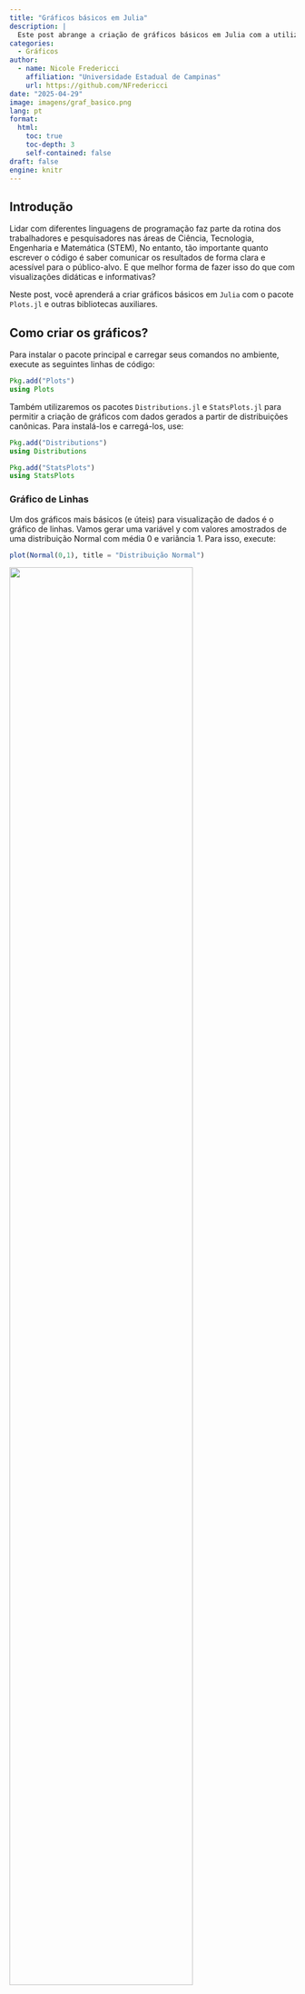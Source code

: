 ---
title: "Gráficos básicos em Julia"
description: |
  Este post abrange a criação de gráficos básicos em Julia com a utilização do pacote Plots e suas extensões.
categories:
  - Gráficos
author:
  - name: Nicole Fredericci
    affiliation: "Universidade Estadual de Campinas"
    url: https://github.com/NFredericci
date: "2025-04-29"
image: imagens/graf_basico.png
lang: pt
format:
  html:
    toc: true
    toc-depth: 3
    self-contained: false
draft: false
engine: knitr
---

## Introdução

Lidar com diferentes linguagens de programação faz parte da rotina dos trabalhadores e pesquisadores nas áreas de Ciência, Tecnologia, Engenharia e Matemática (STEM), No entanto, tão importante quanto escrever o código é saber comunicar os resultados de forma clara e acessível para o público-alvo. E que melhor forma de fazer isso do que com visualizações didáticas e informativas?

Neste post, você aprenderá a criar gráficos básicos em `Julia` com o pacote `Plots.jl` e outras bibliotecas auxiliares.

## Como criar os gráficos?

Para instalar o pacote principal e carregar seus comandos no ambiente, execute as seguintes linhas de código:

```{julia, eval = FALSE}
Pkg.add("Plots")
using Plots
```

Também utilizaremos os pacotes `Distributions.jl` e `StatsPlots.jl` para permitir a criação de gráficos com dados gerados a partir de distribuições canônicas. Para instalá-los e carregá-los, use:

```{julia, eval = FALSE}
Pkg.add("Distributions")
using Distributions

Pkg.add("StatsPlots")
using StatsPlots
```

### Gráfico de Linhas  

Um dos gráficos mais básicos (e úteis) para visualização de dados é o gráfico de linhas. Vamos gerar uma variável y com valores amostrados de uma distribuição Normal com média 0 e variância 1. Para isso, execute:

```{julia, eval = FALSE}
plot(Normal(0,1), title = "Distribuição Normal")
```

::: center
![](imagens/normal.png){width=80%}
:::

Outras distribuições contidas no pacote:

- Bernoulli(p)
- Beta($\alpha$, $\beta$)
- Binomial(n, p)
- Cauchy($\mu$, $\sigma$)
- Exponential($\theta$)
- Gamma($\alpha$, $\gamma$)
- Poisson($\lambda$)
- Uniform(a, b)

Você pode conferir a [documentação](https://juliastats.org/Distributions.jl/stable/univariate/) completa das funções no site oficial de `Julia`.


### Gráfico de Dispersão

Também é possível fazer um gráfico de dispersão (gráfico de pontos) com o código abaixo. Neste exemplo, geramos valores em `x` de 0 a 10 com um espaçamento de 0,5 entre eles e calculamos `y` como o logaritmo de cada valor de `x`. Além de personalizar o título e o nome dos eixos, é possível controlar a exibição da legenda — o padrão é mostrar `legend = auto`, mas você pode ocultá-la com `legend = false`.

```{julia, eval = FALSE}
x = 0:0.5:10
y = log.(x)
scatter(x, y, title = "Gráfico de Dispersão", xlabel = "x", ylabel = "log(x)", legend = false)
```

::: center
![](imagens/scatter.png){width=80%}
:::

### Histograma

Outro recurso valioso na visualização de dados é o histograma,  ideal para representar a distribuição de uma variável. Vamos construí-lo a partir da criação de uma variável x equivalente a 100 números aleatórios, executando o seguinte bloco:

```{julia, eval = FALSE}
x = rand(100)
histogram(x, title = "Histograma", bins = 10, color = :purple)
```

::: center
![](imagens/histograma.png){width=80%}
:::

Note que é possível customizar o número de intervalos (`bins`) do seu histograma e modificar sua cor base. No exemplo abaixo, a cor é definida por nome (:purple), mas você também pode usar códigos hexadecimais — por exemplo, `color = "#800080"` produz o mesmo tom de roxo.

### Boxplot

Para os estatísticos e cientistas de dados, o pacote `Plots.jl` oferece suporte ao conhecido boxplot, uma ferramenta eficaz para resumir distribuições e identificar outliers. Ao executar o código abaixo, estaremos gerando dois vetores de 50 variáveis aleatórias cada que, multiplicadas por 5, vão compor o conjunto de dados `y`.


```{julia, eval = FALSE}
y = 5*rand(50, 2)
boxplot(y, title = "Boxplot", color = [:darkorchid :darkorange])
```

::: center
![](imagens/boxplot.png){width=80%}
:::

Nesse caso, não poderíamos escolher uma paleta pronta de cores porque as duas colunas de dados foram geradas em conjunto. Para combinar cores manualmente, basta listar os nomes sem vírgula entre eles, tal qual no bloco acima. Esse detalhe é importante quando seus dados estão organizados em colunas no mesmo array.

### Gráfico de Pizza

Mas tudo bem se você preferir os gráficos de pizza! O seguinte bloco gera um com as cores da paleta `tab10`, já disponível por padrão no pacote `Plots.jl`. 

```{julia, eval = FALSE}
z = ["IMECC", "IG", "IFGW", "IFCH"]
w = [700, 600, 500, 470]
pie(z, w, title = "Quantidade de alunos por instituto", palette = :tab10)
```

::: center
![](imagens/pizza.png){width=80%}
:::

Para escolher manualmente as cores de cada fatia do gráfico de pizza, você pode usar uma lista de cores assim como no boxplot. Mas cuidado! Aqui os dados não foram gerados em conjunto, mas sim em dois vetores separados. Assim, para substituir o argumento `palette`, a vígula entre os nomes é necessária.

```{julia, eval = FALSE}
color = [:darkorchid, :darkorange, :purple, :blue]
```

Lembre-se de definir uma cor para cada categoria presente no seu conjunto de dados, para evitar que as cores se repitam no gráfico.

### Gráfico de Barras

Para comparar valores entre diferentes grupos e categorias, podemos construir um gráfico de barras de estrutura semelhante ao seguinte:  

```{julia, eval = FALSE}
num = ["A", "B", "C", "D", "E"]
qnt = [100;70;100;80;60]

bar(num, qnt, color = :seagreen)
```

::: center
![](imagens/barras.png){width=80%}
:::

## Grids e Combinações 

Uma ferramenta bastante utilizada na visualização de dados é a junção de gráficos distintos na mesma imagem para facilitar a comparação, ou sobrepor múltiplas curvas em um único gráfico para contrastá-las no mesmo plano. Se você deseja criar o famoso `grid` (também chamado de malha gráfica), `Julia` oferece soluções práticas.

```{julia, eval = FALSE}
h = range(0, 10, length = 100)
k = @. log(h)
j = @. exp(h)

plot(h, [k j], layout = (2, 1), legend = false, color = :green)
```

::: center
![](imagens/grid.png){width=80%}
:::

Na figura acima criamos um vetor `h` com 100 valores uniformemente espaçados entre 0 e 10, um vetor `k` correspondente ao logaritmo dos elementos de `h`, e `j` ao exponencial dos mesmos elementos. O argumento `layout` define a disposição dos gráficos na figura, no qual o primeiro número indica o número de linhas e o segundo o número de colunas do grid. Agora, vamos combinar essas mesmas informações em um único gráfico, ajustando `j` para que sua escala fique mais próxima à de `k`.

```{julia, eval = FALSE}
j2 = @. exp(h)/5000

plot(h, k, label = "log", color = :green)
plot!(h, j2, label = "exp/5000", color = :steelblue, ls = :dash)
```

::: center
![](imagens/comb.png){width=80%}
:::

Note que além de ocultar ou exibir a legenda, é possível personalizar os rótulos (`labels`) do seu gráfico e escolher diferentes estilos para as linhas das curvas.

## Personalização de atributos

Caso nenhuma das customizações mostradas até agora  seja suficiente para ilustrar seus dados de forma adequada, segue-se uma gama de opções adicionais para ajustar os atributos visuais do gráfico.

### Cores e Paletas

Para explorar as cores nomeadas disponíveis na base do Julia e seus códigos RGB (uma tripla que representa a composição de vermelho, verde e azul), você pode acessar a lista oficial clicando em [cores](https://juliagraphics.github.io/Colors.jl/latest/namedcolors/). Se você quiser diversificar as opções de paletas disponíveis, o pacote `ColorSchemes` pode ser adicionado à sua biblioteca:

```{julia, eval = FALSE}
Pkg.add("ColorSchemes")
using ColorSchemes
```

> O pacote conta com opções de paletas para usuários com Deficiência de Visão de Cores!

### Estilo da linha

Os seguintes estilos podem ser determinados no argumento `ls` (_line style_) para customizar as curvas do gráfico:

```{julia, eval = FALSE}
:solid      #linha sólida
:dash       #tracejado
:dot        #pontos
:dashdot    #tracejado seguido de um ponto
:dashdotdot #tracejado seguido de dois pontos
```


## Como salvar o gráfico?

Por fim, você pode salvar o gráfico no diretório do seu projeto utilizando o seguinte comando:

```{julia, eval = FALSE}
p = plot(x, y)
savefig(p,"nome.png")
```

Caso você não tenha atribuído o gráfico a um objeto `p`, é possível salvar a figura imediatamente após a criação do gráfico, omitindo o objeto.

```{julia, eval = FALSE}
plot(x, y)
savefig("meu_gráfico.png")
```

Se fizer alterações no gráfico e quiser atualizar a imagem salva, basta executar novamente o comando `savefig` com o mesmo nome. A figura anterior será substituída pela versão atualizada no seu diretório.

::: {.callout-note} 
Ferramentas de IA foram utilizadas para correção ortográfica e aprimoramento do texto.
:::















